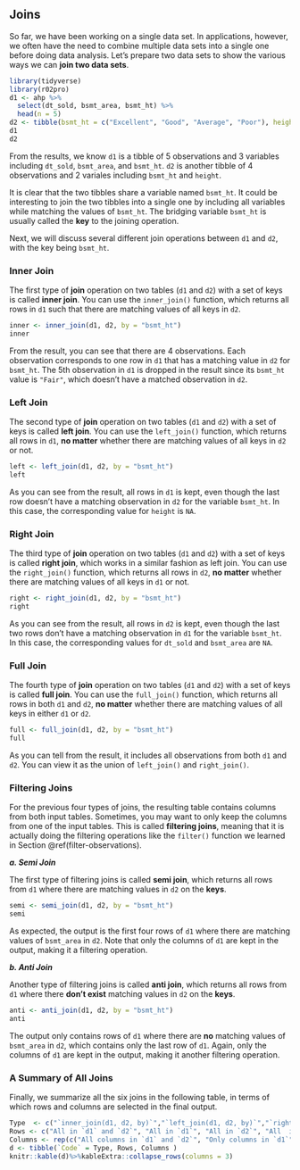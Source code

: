 ## Joins {#joins}

So far, we have been working on a single data set. In applications, however, we often have the need to combine multiple data sets into a single one before doing data analysis. Let's prepare two data sets to show the various ways we can **join two data sets**. 

```r
library(tidyverse)
library(r02pro)
d1 <- ahp %>% 
  select(dt_sold, bsmt_area, bsmt_ht) %>%
  head(n = 5)
d2 <- tibble(bsmt_ht = c("Excellent", "Good", "Average", "Poor"), height = c("100+ inches", "90-99 inches", "80-89 inches", "<70 inches"))
d1
d2
```

From the results, we know `d1` is a tibble of 
5 observations and 3 variables including `dt_sold`, `bsmt_area`, and `bsmt_ht`. `d2` is another tibble of 4 observations and 2 variales including `bsmt_ht` and `height`. 

It is clear that the two tibbles share a variable named `bsmt_ht`. It could be interesting to join the two tibbles into a single one by including all variables while matching the values of `bsmt_ht`. The bridging variable `bsmt_ht` is usually called the **key** to the joining operation.

Next, we will discuss several different join operations between `d1` and `d2`, with the key being `bsmt_ht`.

### Inner Join {#inner-join}

The first type of **join** operation on two tables (`d1` and `d2`) with a set of keys is called **inner join**. You can use the `inner_join()` function, which returns all rows in `d1` such that there are matching values of all keys in `d2`.

```r
inner <- inner_join(d1, d2, by = "bsmt_ht")
inner
```

From the result, you can see that there are 4 observations. Each observation corresponds to one row in `d1` that has a matching value in `d2` for `bsmt_ht`. The 5th observation in `d1` is dropped in the result since its `bsmt_ht` value is `"Fair"`, which doesn't have a matched observation in `d2`. 

### Left Join {#left-join}

The second type of **join** operation on two tables (`d1` and `d2`) with a set of keys is called **left join**. You can use the `left_join()` function, which returns all rows in `d1`, **no matter** whether there are matching values of all keys in `d2` or not. 


```r
left <- left_join(d1, d2, by = "bsmt_ht")
left
```

As you can see from the result, all rows in `d1` is kept, even though the last row doesn't have a matching observation in `d2` for the variable `bsmt_ht`. In this case, the corresponding value for `height` is `NA`. 


### Right Join {#right-join}

The third type of **join** operation on two tables (`d1` and `d2`) with a set of keys is called **right join**, which works in a similar fashion as left join. You can use the `right_join()` function, which returns all rows in `d2`, **no matter** whether there are matching values of all keys in `d1` or not. 


```r
right <- right_join(d1, d2, by = "bsmt_ht")
right
```

As you can see from the result, all rows in `d2` is kept, even though the last two rows don't have a matching observation in `d1` for the variable `bsmt_ht`. In this case, the corresponding values for `dt_sold` and `bsmt_area` are `NA`.

### Full Join {#full-join}

The fourth type of **join** operation on two tables (`d1` and `d2`) with a set of keys is called **full join**. You can use the `full_join()` function, which returns all rows in both `d1` and `d2`, **no matter** whether there are matching values of all keys in either `d1` or  `d2`. 

```r
full <- full_join(d1, d2, by = "bsmt_ht")
full
```

As you can tell from the result, it includes all observations from both `d1` and `d2`. You can view it as the union of `left_join()` and `right_join()`. 

### Filtering Joins {#filtering-join}

For the previous four types of joins, the resulting table contains columns from both input tables. Sometimes, you may want to only keep the columns from one of the input tables. This is called **filtering joins**, meaning that it is actually doing the filtering operations like the `filter()` function we learned in Section \@ref(filter-observations). 

***a. Semi Join***

The first type of  filtering joins is called **semi join**, which returns all rows from `d1` where there are matching values in `d2` on the **keys**.

```r
semi <- semi_join(d1, d2, by = "bsmt_ht")
semi
```

As expected, the output is the first four rows of `d1` where there are matching values of `bsmt_area` in `d2`. Note that only the columns of `d1` are kept in the output, making it a filtering operation. 

***b. Anti Join***

Another type of  filtering joins is called **anti join**, which returns all rows from `d1` where there **don't exist** matching values in `d2` on the **keys**. 

```r
anti <- anti_join(d1, d2, by = "bsmt_ht")
anti
```

The output only contains rows of `d1` where there are **no** matching values of `bsmt_area` in `d2`, which contains only the last row of `d1`. Again, only the columns of `d1` are kept in the output, making it another filtering operation.

### A Summary of All Joins

Finally, we summarize all the six joins in the following table, in terms of which rows and columns are selected in the final output.

```r
Type  <- c("`inner_join(d1, d2, by)`","`left_join(d1, d2, by)`","`right_join(d1, d2, by)`","`full_join(d1, d2, by)`","`semi_join(d1, d2, by)`","`anti_join(d1, d2, by)`")
Rows <- c("All in `d1` and `d2`", "All in `d1`", "All in `d2`", "All  in `d1` or `d2`", "Only in `d1` with matching keys in `d2`", "Only  in `d1` with no matching keys in `d2`")
Columns <- rep(c("All columns in `d1` and `d2`", "Only columns in `d1`"), c(4,2))
d <- tibble(`Code` = Type, Rows, Columns )
knitr::kable(d)%>%kableExtra::collapse_rows(columns = 3)
```

